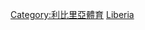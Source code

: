 {{Commonscat|Association football in Liberia}}

[[Category:利比里亞體育|Category:利比里亞體育]]
[[Category:非洲各國足球|Liberia]]